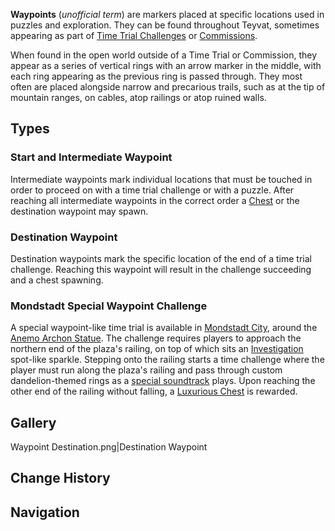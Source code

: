 {{About|the exploration mechanic|other uses|Waypoint (Disambiguation)}}
{{Stub|Add images of Mondstadt rings challenge in Gallery}}
{{Terminology Infobox
|image = Waypoint.png
|type  = Exploration
|world = Teyvat
}}
'''Waypoints''' (''unofficial term'') are markers placed at specific locations used in puzzles and exploration. They can be found throughout Teyvat, sometimes appearing as part of [[Time Trial Challenge]]s or [[Commission]]s.

When found in the open world outside of a Time Trial or Commission, they appear as a series of vertical rings with an arrow marker in the middle, with each ring appearing as the previous ring is passed through. They most often are placed alongside narrow and precarious trails, such as at the tip of mountain ranges, on cables, atop railings or atop ruined walls.

==Types==
===Start and Intermediate Waypoint===
Intermediate waypoints mark individual locations that must be touched in order to proceed on with a time trial challenge or with a puzzle. After reaching all intermediate waypoints in the correct order a [[Chest]] or the destination waypoint may spawn.

===Destination Waypoint===
Destination waypoints mark the specific location of the end of a time trial challenge. Reaching this waypoint will result in the challenge succeeding and a chest spawning.

===Mondstadt Special Waypoint Challenge===
A special waypoint-like time trial is available in [[Mondstadt City]], around the [[Anemo Archon Statue]]. The challenge requires players to approach the northern end of the plaza's railing, on top of which sits an [[Investigation]] spot-like sparkle. Stepping onto the railing starts a time challenge where the player must run along the plaza's railing and pass through custom dandelion-themed rings as a [[An Interesting Labour|special soundtrack]] plays. Upon reaching the other end of the railing without falling, a [[Luxurious Chest]] is rewarded.

==Gallery==
<gallery>
Waypoint Destination.png|Destination Waypoint
</gallery>

==Change History==
{{Change History|1.0}}

==Navigation==
{{Exploration Navbox}}